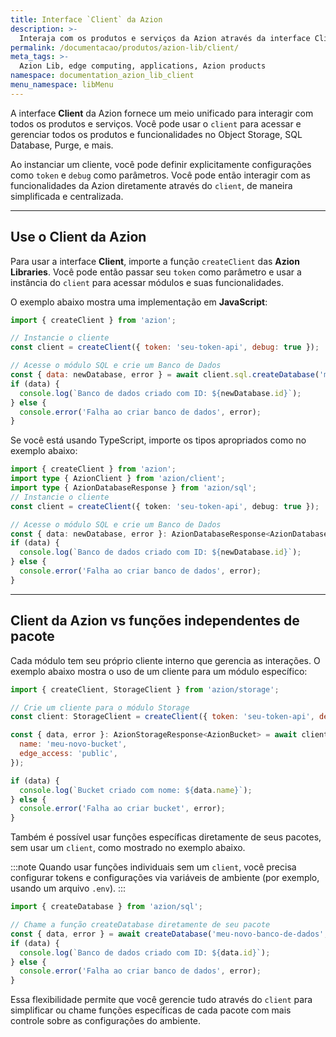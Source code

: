 ```yaml
---
title: Interface `Client` da Azion
description: >-
  Interaja com os produtos e serviços da Azion através da interface Client das Azion Libraries.
permalink: /documentacao/produtos/azion-lib/client/
meta_tags: >-
  Azion Lib, edge computing, applications, Azion products
namespace: documentation_azion_lib_client
menu_namespace: libMenu
---
```



A interface **Client** da Azion fornece um meio unificado para interagir com todos os produtos e serviços. Você pode usar o `client` para acessar e gerenciar todos os produtos e funcionalidades no Object Storage, SQL Database, Purge, e mais. 

Ao instanciar um cliente, você pode definir explicitamente configurações como `token` e `debug` como parâmetros. Você pode então interagir com as funcionalidades da Azion diretamente através do `client`, de maneira simplificada e centralizada.

<LinkButton link="/pt-br/documentacao/produtos/azion-lib/visao-geral/" label="Saiba mais sobre as Azion Libraries" severity="secondary" />

---

## Use o Client da Azion

Para usar a interface **Client**, importe a função `createClient` das **Azion Libraries**. Você pode então passar seu `token` como parâmetro e usar a instância do `client` para acessar módulos e suas funcionalidades.

O exemplo abaixo mostra uma implementação em **JavaScript**:

```js
import { createClient } from 'azion';

// Instancie o cliente
const client = createClient({ token: 'seu-token-api', debug: true });

// Acesse o módulo SQL e crie um Banco de Dados
const { data: newDatabase, error } = await client.sql.createDatabase('meu-novo-banco-de-dados');
if (data) {
  console.log(`Banco de dados criado com ID: ${newDatabase.id}`);
} else {
  console.error('Falha ao criar banco de dados', error);
}
```

Se você está usando TypeScript, importe os tipos apropriados como no exemplo abaixo:

```ts
import { createClient } from 'azion';
import type { AzionClient } from 'azion/client';
import type { AzionDatabaseResponse } from 'azion/sql';
// Instancie o cliente
const client = createClient({ token: 'seu-token-api', debug: true });

// Acesse o módulo SQL e crie um Banco de Dados
const { data: newDatabase, error }: AzionDatabaseResponse<AzionDatabase> = await client.sql.createDatabase('meu-novo-banco-de-dados');
if (data) {
  console.log(`Banco de dados criado com ID: ${newDatabase.id}`);
} else {
  console.error('Falha ao criar banco de dados', error);
}
```

---

## Client da Azion vs funções independentes de pacote

Cada módulo tem seu próprio cliente interno que gerencia as interações. O exemplo abaixo mostra o uso de um cliente para um módulo específico:

```js
import { createClient, StorageClient } from 'azion/storage';

// Crie um cliente para o módulo Storage
const client: StorageClient = createClient({ token: 'seu-token-api', debug: true });

const { data, error }: AzionStorageResponse<AzionBucket> = await client.createBucket({
  name: 'meu-novo-bucket',
  edge_access: 'public',
});

if (data) {
  console.log(`Bucket criado com nome: ${data.name}`);
} else {
  console.error('Falha ao criar bucket', error);
}
```

Também é possível usar funções específicas diretamente de seus pacotes, sem usar um `client`, como mostrado no exemplo abaixo.

:::note
Quando usar funções individuais sem um `client`, você precisa configurar tokens e configurações via variáveis de ambiente (por exemplo, usando um arquivo `.env`).
:::

```js
import { createDatabase } from 'azion/sql';

// Chame a função createDatabase diretamente de seu pacote
const { data, error } = await createDatabase('meu-novo-banco-de-dados', { debug: true });
if (data) {
  console.log(`Banco de dados criado com ID: ${data.id}`);
} else {
  console.error('Falha ao criar banco de dados', error);
}
```

Essa flexibilidade permite que você gerencie tudo através do `client` para simplificar ou chame funções específicas de cada pacote com mais controle sobre as configurações do ambiente.
